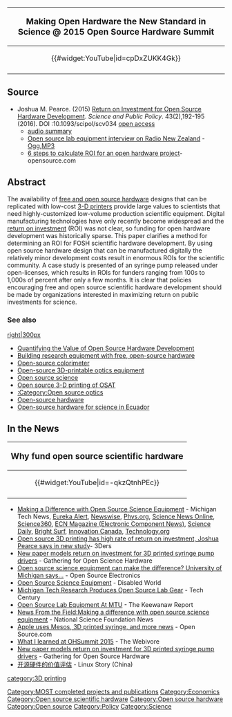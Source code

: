 {{MOST}}
{{Pearce-pubs}}

{|style="border:1px solid black; background-color: lightgreen; margin-left:.1em; margin-top:2px; -moz-border-radius:15px;" align="right" width="120px"
!<big>Making Open Hardware the New Standard in Science @ 2015 Open Source Hardware Summit</big>
|-
|<center>{{#widget:YouTube|id=cpDxZUKK4Gk}} </center>
|-
|}

==Source==
*  Joshua M. Pearce. (2015) [http://spp.oxfordjournals.org/content/early/2015/06/20/scipol.scv034.abstract Return on Investment for Open Source Hardware Development]. ''Science and Public Policy''.  43(2),192-195 (2016). DOI :10.1093/scipol/scv034 [https://www.academia.edu/13799962/Return_on_Investment_for_Open_Source_Hardware_Development open access]
** [https://soundcloud.com/michigan-tech/open-source-lab-equipment audio summary]
** [http://www.radionz.co.nz/national/programmes/thiswayup/audio/201797339/open-source-lab-equipment Open source lab equipment interview on Radio New Zealand] - [http://podcast.radionz.co.nz/twu/twu-20160416-1330-open_source_lab_equipment-00.ogg Ogg],[http://podcast.radionz.co.nz/twu/twu-20160416-1330-open_source_lab_equipment-048.mp3 MP3]
** [https://opensource.com/business/16/4/how-calculate-open-source-hardware-return-investment 6 steps to calculate ROI for an open hardware project]- opensource.com

==Abstract==
The availability of [[free and open source hardware]] designs that can be replicated with low-cost [[3-D printers]] provide large values to scientists that need highly-customized low-volume production scientific equipment. Digital manufacturing technologies have only recently become widespread and the [[return on investment]] (ROI) was not clear, so funding for open hardware development was historically sparse. This paper clarifies a method for determining an ROI for FOSH scientific hardware development. By using open source hardware design that can be manufactured digitally the relatively minor development costs result in enormous ROIs for the scientific community. A case study is presented of an syringe pump released under open-licenses, which results in ROIs for funders ranging from 100s to 1,000s of percent after only a few months. It is clear that policies encouraging free and open source scientific hardware development should be made by organizations interested in maximizing return on public investments for science.

===See also===
[[image:roi.jpg|right|300px]]
* [[Quantifying the Value of Open Source Hardware Development]]
* [[Building research equipment with free, open-source hardware]]
* [[Open-source colorimeter]]
* [[Open-source 3D-printable optics equipment]]
* [[Open source science]]
* [[Open source 3-D printing of OSAT]]
* [[:Category:Open source optics ]]
* [[Open-source hardware]]
* [[Open-source hardware for science in Ecuador]]

==In the News==
{|style="border:1px solid black; background-color: lightgreen; margin-left:.1em; margin-top:2px; -moz-border-radius:15px;" align="right" width="120px"
!<big>Why fund open source scientific hardware</big>
|-
|<center>{{#widget:YouTube|id=-qkzQtnhPEc}} </center>
|-
|}
* [http://www.mtu.edu/news/stories/2015/september/making-difference-open-source-science-equipment.html Making a Difference with Open Source Science Equipment] - Michigan Tech News, [http://www.eurekalert.org/pub_releases/2015-09/mtu-mad091115.php Eureka Alert], [http://www.newswise.com/articles/making-a-difference-with-open-source-science-equipment2 Newswise], [http://phys.org/news/2015-09-difference-source-science-equipment.html Phys.org], [http://www.sciencenewsline.com/articles/2015091116490022.html Science News Online], [http://news.science360.gov/obj/story/873b860d-fa9d-4b49-941b-8725d658cd6e/making-difference-open-source-science-equipment Science360], [http://www.ecnmag.com/news/2015/09/making-difference-open-source-science-equipment ECN Magazine (Electronic Component News)], [http://www.sciencedaily.com/releases/2015/09/150911095509.htm Science Daily], [http://www.brightsurf.com/news/headlines/113394/Making_a_difference_with_open_source_science_equipment_.html Bright Surf], [http://www.innovationtoronto.com/2015/09/making-a-difference-with-open-source-science-equipment/ Innovation Canada], [https://www.technology.org/2015/09/16/making-difference-open-source-science-equipment/ Technology.org]
* [http://www.3ders.org/articles/20150911-open-source-3d-printing-has-high-rate-of-return-on-investment-joshua-pearce.html Open source 3D printing has high rate of return on investment, Joshua Pearce says in new study]- 3Ders
* [http://openhardware.science/new-paper-models-return-on-investment-for-3d-printed-syringe-pump-drivers/ New paper models return on investment for 3D printed syringe pump drivers] - Gathering for Open Science Hardware 
* [http://www.open-electronics.org/open-source-science-equipment-can-make-the-difference-university-of-michigan-says/ Open source science equipment can make the difference? University of Michigan says…] - Open Source Electronics
* [http://www.disabled-world.com/news/research/3d-printing/science.php Open Source Science Equipment] - Disabled World
* [http://techcentury.com/2015/09/14/michigan-tech-research-produces-open-source-lab-gear/ Michigan Tech Research Produces Open Source Lab Gear] - Tech Century
* [http://www.keweenawreport.com/news/open-source-lab-equipment-at-mtu/ Open Source Lab Equipment At MTU] - The Keewanaw Report
* [http://www.nsf.gov/news/news_summ.jsp?cntn_id=136287&org=NSF&from=news News From the Field:Making a difference with open source science equipment] - National Science Foundation News
* [https://opensource.com/life/15/9/weekly-news-september-19 Apple uses Mesos, 3D printed syringe, and more news] - Open Source.com
* [http://thewebivore.com/what-i-learned-at-ohsummit-2015/ What I learned at OHSummit 2015] - The Webivore
* [http://openplant.org/gosh/2016/02/29/new-paper-models-return-on-investment-for-3d-printed-syringe-pump-drivers/ New paper models return on investment for 3D printed syringe pump drivers] - Gathering for Open Source Hardware
* [https://linuxstory.org/measuring-the-value-of-open-hardware-design/ 开源硬件的价值评估] - Linux Story (China)
[[Category:MOST completed projects and publications]]
[[Category:Economics]]
[[Category:Open source scientific hardware]]
[[Category:Open source hardware]]
[[Category:Open source]]
[[Category:Policy]]
[[Category:Science]]
[[category:3D printing]]